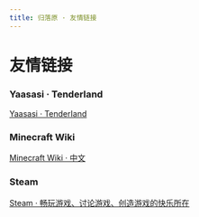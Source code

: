 ```yaml
---
title: 归落原 · 友情链接
---
```


# 友情链接


### Yaasasi · TenderIand

[Yaasasi · TenderIand](https://www.yaasasi.cn/)

### Minecraft Wiki

[Minecraft Wiki · 中文](https://zh.minecraft.wiki/)

### Steam

[Steam · 畅玩游戏、讨论游戏、创造游戏的快乐所在](https://store.steampowered.com/)